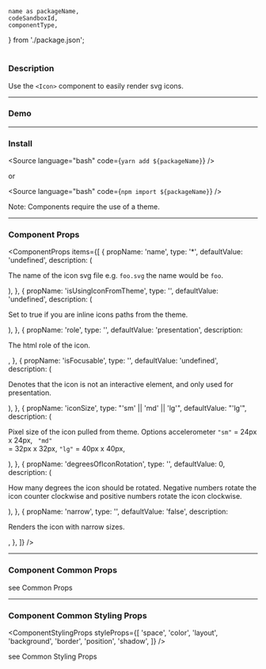 <!---

React Components Blocks: https://github.com/storybookjs/storybook/blob/master/addons/docs/docs/docspage.md#slot-values

CSF Stories with arbitrary MDX: https://github.com/storybookjs/storybook/blob/master/addons/docs/docs/recipes.md#csf-stories-with-arbitrary-mdx

Note that in contrast to other examples, the MDX file suffix is .mdx rather than .stories.mdx. This key difference means that the file will be loaded with the default MDX loader rather than Storybook's CSF loader, which has several implications:

You shouldn't provide a Meta declaration.
You can refer to existing stories (i.e. <Story id="...">) but cannot define new stories (i.e. <Story name="...">).
The documentation gets exported as the default export (MDX default) rather than as a parameter hanging off the default export (CSF).

-->


	name as packageName,
	codeSandboxId,
	componentType,
} from './package.json';

<h1 style={{ marginBottom: '50px', textTransform: 'capitalize' }}>
	<ComponentTitle packageName={packageName} componentType={componentType} />
</h1>

<PackageLinks packageName={packageName} componentType={componentType} />

### Description

Use the `<Icon>` component to easily render svg icons.

---

### Demo

<Demo id={codeSandboxId} title={packageName} />

---

### Install

<Source language="bash" code={`yarn add ${packageName}`} />

or

<Source language="bash" code={`npm import ${packageName}`} />

Note: Components require the use of a <LinkTo kind="ui-component-system-overview-themes-component-usage--page">theme</LinkTo>.

---

### Component Props

<ComponentProps
	items={[
		{
			propName: 'name',
			type: '<string>*',
			defaultValue: 'undefined',
			description: (
				<p>
					The name of the icon svg file e.g. `foo.svg` the name would be `foo`.
				</p>
			),
		},
		{
			propName: 'isUsingIconFromTheme',
			type: '<boolean>',
			defaultValue: 'undefined',
			description: (
				<p>Set to true if you are inline icons paths from the theme.</p>
			),
		},
		{
			propName: 'role',
			type: '<string>',
			defaultValue: 'presentation',
			description: <p>The html role of the icon.</p>,
		},
		{
			propName: 'isFocusable',
			type: '<boolean>',
			defaultValue: 'undefined',
			description: (
				<p>
					Denotes that the icon is not an interactive element, and only used for
					presentation.
				</p>
			),
		},
		{
			propName: 'iconSize',
			type: "'sm' || 'md' || 'lg'",
			defaultValue: "'lg'",
			description: (
				<p>
					Pixel size of the icon pulled from theme. Options accelerometer
					<code>&quot;sm&quot;</code> = 24px x 24px, <code>
						&quot;md&quot;
					</code> = 32px x 32px,
					<code>&quot;lg&quot;</code> = 40px x 40px,
				</p>
			),
		},
		{
			propName: 'degreesOfIconRotation',
			type: '<number>',
			defaultValue: 0,
			description: (
				<p>
					How many degrees the icon should be rotated. Negative numbers rotate
					the icon counter clockwise and positive numbers rotate the icon
					clockwise.
				</p>
			),
		},
		{
			propName: 'narrow',
			type: '<boolean>',
			defaultValue: 'false',
			description: <p>Renders the icon with narrow sizes.</p>,
		},
	]}
/>

---

### Component Common Props

<ComponentCommonProps />

see <LinkTo kind="ui-component-system-overview-react-common-props-styled-system-props--page#common-props">
Common Props</LinkTo>

---

### Component Common Styling Props

<ComponentStylingProps
	styleProps={[
		'space',
		'color',
		'layout',
		'background',
		'border',
		'position',
		'shadow',
	]}
/>

see <LinkTo kind="ui-component-system-overview-react-common-props-styling-props--page#common-styling-props">Common Styling Props</LinkTo>
